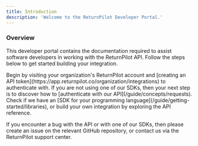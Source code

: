 ```yaml
---
title: Introduction
description: 'Welcome to the ReturnPilot Developer Portal.'
---
```


### Overview

This developer portal contains the documentation required to assist software developers in working with the ReturnPilot API. Follow the steps below to get started building your integration.

<Steps>
    <Step title="Get an API token">
        Begin by visiting your organization's ReturnPilot account and [creating an API token](https://app.returnpilot.co/organization/integrations) to authenticate with.
    </Step>
    <Step title="Learn how to authenticate">
        If you are not using one of our SDKs, then your next step is to discover how to [authenticate with our API](/guide/concepts/requests).
    </Step>
    <Step title="Build your integration">
        Check if we have an [SDK for your programming language](/guide/getting-started/libraries), or build your own integration by exploring the API reference.
    </Step>
</Steps>

If you encounter a bug with the API or with one of our SDKs, then please create an issue on the relevant GitHub repository, or contact us via the ReturnPilot  support center.
